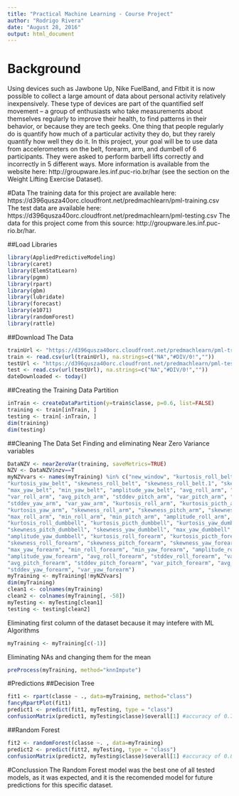 ```yaml
---
title: "Practical Machine Learning - Course Project"
author: "Rodrigo Rivera"
date: "August 28, 2016"
output: html_document
---
```


# Background
Using devices such as Jawbone Up, Nike FuelBand, and Fitbit it is now possible to collect a large amount of data about personal activity relatively inexpensively. These type of devices are part of the quantified self movement – a group of enthusiasts who take measurements about themselves regularly to improve their health, to find patterns in their behavior, or because they are tech geeks. One thing that people regularly do is quantify how much of a particular activity they do, but they rarely quantify how well they do it. In this project, your goal will be to use data from accelerometers on the belt, forearm, arm, and dumbell of 6 participants. They were asked to perform barbell lifts correctly and incorrectly in 5 different ways. More information is available from the website here: http://groupware.les.inf.puc-rio.br/har (see the section on the Weight Lifting Exercise Dataset).

#Data
The training data for this project are available here:
https://d396qusza40orc.cloudfront.net/predmachlearn/pml-training.csv
The test data are available here:
https://d396qusza40orc.cloudfront.net/predmachlearn/pml-testing.csv
The data for this project come from this source: http://groupware.les.inf.puc-rio.br/har.

##Load Libraries
```r
library(AppliedPredictiveModeling)
library(caret)
library(ElemStatLearn)
library(pgmm)
library(rpart)
library(gbm)
library(lubridate)
library(forecast)
library(e1071)
library(randomForest)
library(rattle)
```

##Download The Data
```r
trainUrl <- "https://d396qusza40orc.cloudfront.net/predmachlearn/pml-training.csv"
train <- read.csv(url(trainUrl), na.strings=c("NA","#DIV/0!",""))
testUrl <- "https://d396qusza40orc.cloudfront.net/predmachlearn/pml-testing.csv"
test <- read.csv(url(testUrl), na.strings=c("NA","#DIV/0!",""))
dateDownloaded <- today()
```

##Creating the Training Data Partition
```r
inTrain <- createDataPartition(y=train$classe, p=0.6, list=FALSE)
training <- train[inTrain, ]
testing <- train[-inTrain, ]
dim(training)
dim(testing)
```

##Cleaning The Data Set
Finding and eliminating Near Zero Variance variables
```r
DataNZV <- nearZeroVar(training, saveMetrics=TRUE)
NZV <- DataNZV$nzv==T
myNZVvars <- names(myTraining) %in% c("new_window", "kurtosis_roll_belt", "kurtosis_picth_belt",
"kurtosis_yaw_belt", "skewness_roll_belt", "skewness_roll_belt.1", "skewness_yaw_belt",
"max_yaw_belt", "min_yaw_belt", "amplitude_yaw_belt", "avg_roll_arm", "stddev_roll_arm",
"var_roll_arm", "avg_pitch_arm", "stddev_pitch_arm", "var_pitch_arm", "avg_yaw_arm",
"stddev_yaw_arm", "var_yaw_arm", "kurtosis_roll_arm", "kurtosis_picth_arm",
"kurtosis_yaw_arm", "skewness_roll_arm", "skewness_pitch_arm", "skewness_yaw_arm",
"max_roll_arm", "min_roll_arm", "min_pitch_arm", "amplitude_roll_arm", "amplitude_pitch_arm",
"kurtosis_roll_dumbbell", "kurtosis_picth_dumbbell", "kurtosis_yaw_dumbbell", "skewness_roll_dumbbell",
"skewness_pitch_dumbbell", "skewness_yaw_dumbbell", "max_yaw_dumbbell", "min_yaw_dumbbell",
"amplitude_yaw_dumbbell", "kurtosis_roll_forearm", "kurtosis_picth_forearm", "kurtosis_yaw_forearm",
"skewness_roll_forearm", "skewness_pitch_forearm", "skewness_yaw_forearm", "max_roll_forearm",
"max_yaw_forearm", "min_roll_forearm", "min_yaw_forearm", "amplitude_roll_forearm",
"amplitude_yaw_forearm", "avg_roll_forearm", "stddev_roll_forearm", "var_roll_forearm",
"avg_pitch_forearm", "stddev_pitch_forearm", "var_pitch_forearm", "avg_yaw_forearm",
"stddev_yaw_forearm", "var_yaw_forearm")
myTraining <- myTraining[!myNZVvars]
dim(myTraining)
clean1 <- colnames(myTraining)
clean2 <- colnames(myTraining[, -58])
myTesting <- myTesting[clean1]
testing <- testing[clean2]
```

Eliminating first column of the dataset because it may intefere with ML Algorithms
```r
myTraining <- myTraining[c(-1)]
```

Eliminating NAs and changing them for the mean
```r
preProcess(myTraining, method="knnImpute")
```

#Predictions
##Decision Tree
```r
fit1 <- rpart(classe ~ ., data=myTraining, method="class")
fancyRpartPlot(fit1)
predict1 <- predict(fit1, myTesting, type = "class")
confusionMatrix(predict1, myTesting$classe)$overall[1] #accuracy of 0.7295
```

##Random Forest
```r
fit2 <- randomForest(classe ~. , data=myTraining)
predict2 <- predict(fitt2, myTesting, type = "class")
confusionMatrix(predict2, myTesting$classe)$overall[1] #accuracy of 0.8193
```


#Conclussion
The Random Forest model was the best one of all tested models, as it was expected, and it is the recomended model for future predictions for this specific dataset.

